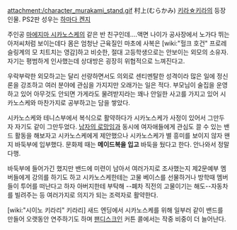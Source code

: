 attachment:/character_murakami_stand.gif
村上(むらかみ)
[[키라☆키라]]의 등장인물. PS2판 성우는 [[하마다 켄지]]

주인공 [[마에지마 시카노스케]]의 같은 반 친구인데....액면 나이가 공사장에서 노가다 뛰는 아저씨처럼 보이는데다 몸은 엄청난 근육질인 마초에 사복은 [wiki:"헐크 호건" 프로레슬링계의 모 치트치는 영감]하고 비슷한, 절대 고등학생으로는 안보이는 외모의 소유자. 자기는 평범하게 인사했는데 상대방은 굉장히 위협적으로 느껴진다고. 

우락부락한 외모하고는 달리 선량하면서도 의외로 센티멘탈한 성격이라 많은 일에 정신론을 강조하고 여러 분야에 관심을 가지지만 오래가는 일은 적다. 부모님이 술집을 운영하고 있어 아무것도 안되면 가게라도 물려받지라는 꽤나 안일한 사고를 가지고 있어 시카노스케와 마찬가지로 공부하고는 담을 쌓았다.

시카노스케와 테니스부에서 복식으로 활약하다가 시카노스케가 사정이 있어서 그만두자 자기도 같이 그만두었다. [[남자의 로망]]임과 동시에 여자애들에게 관심도 끌 수 있는 밴드 활동을 해보자고 시카노스케에게 제안했으나 시카노스케가 별 흥미를 보이지 않자 왠지 바둑부에 입부했다. 문화제 때는 '''메이드복을 입고''' 바둑을 뒀다고 한다. 안나와서 정말 다행.

바둑부에 들어가긴 했지만 밴드에 미련이 남아서 여러가지로 조사했는지 제2문예부 멤버들에게 강의를 하기도 하고 시카노스케한테는 고물 베이스를 선물하거나 방학때 멤버들이 투어를 떠난다고 하자 아버지한테 부탁해 --폐차 직전의 고물이기는 해도--자동차를 빌려주는 등 여러가지로 의지가 되는 조력자로 활약한다.  

[wiki:"시이노 키라리" 키라리] 새드 엔딩에서 시카노스케를 위해 일부러 같이 밴드를 만들어 오랫동안 연주하기도 하며 [[팬디스크]]인 커튼 콜에서는 작중 비중이 더 늘어난다.
